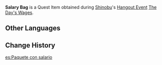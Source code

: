 {{Item Infobox
|id           = 101758
|image        = Item Parcel.png
|type         = Quest Items
|quality      = 
|description  = It is said that opening this will bring you bad luck. It seems lighter than you assumed it might be...?
|source1      = [[Shrine Maiden for a Day#The Day's Wages|The Day's Wages]]
}}
'''Salary Bag''' is a Quest Item obtained during [[Shinobu]]'s [[Hangout Event]] [[Shrine Maiden for a Day#The Day's Wages|The Day's Wages]].

==Other Languages==
{{Other Languages
|en      = Salary Bag
|zhs     = 装有「工资」的包裹
|zhs_rm  = Zhuāngyǒu "Gōngzī" de Bāoguǒ
|zht     = 裝有「工資」的包裹
|zht_rm  = Zhuāngyǒu "Gōngzī" de Bāoguǒ
|zh_tl   = Package Containing "Salary"
|ja      = 「給料」の入った包み
|ja_rm   = "Kyuuryou" no Itta Tsutsumi{{Assumed}}
|ja_tl   = Bundle Containing "Salary"
|ko      = 「급여」가 들어있는 보따리
|ko_rm   = "Geup'yeo"ga Deureoinneun Bottari
|ko_tl   = Bundle Containing "Salary"
|es      = Paquete con salario
|es_tl   = Package with Salary
|fr      = Paquet de rémunération
|fr_tl   = Remuneration Packet
|ru      = Свёрток с «зарплатой»
|ru_tl   = Package with "Salary"
|th      = กล่องที่ใส่ "ค่าจ้าง" เอาไว้
|th_rm   = 
|th_tl   = 
|vi      = Túi Đựng "Tiền Lương"
|vi_tl   = 
|de      = Paket, das „Löhne“ enthält
|de_tl   = Package which contains "Salaries"
|id      = Kantung Gaji
|id_tl   = Salary Pouch
|pt      = Embrulho escrito "Salário"
|pt_tl   = 
|tr      = Maaş Çantası
|tr_tl   = 
|it      = Borsa con salario
|it_tl   = Bag with Salary
}}

==Change History==
{{Change History|2.7}}

[[es:Paquete con salario]]